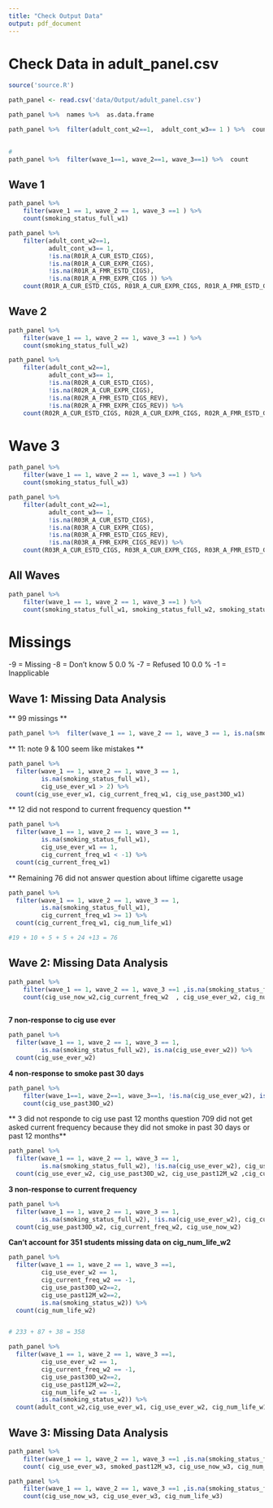 ```yaml
---
title: "Check Output Data"
output: pdf_document
---
```


# Check Data in adult_panel.csv

```r
source('source.R')

path_panel <- read.csv('data/Output/adult_panel.csv') 

path_panel %>%  names %>%  as.data.frame


```


```r
path_panel %>%  filter(adult_cont_w2==1,  adult_cont_w3== 1 ) %>%  count
  
```

```r
#
path_panel %>%  filter(wave_1==1, wave_2==1, wave_3==1) %>%  count
```

## Wave 1

```r
path_panel %>% 
    filter(wave_1 == 1, wave_2 == 1, wave_3 ==1 ) %>% 
    count(smoking_status_full_w1)
```


```r

path_panel %>%  
    filter(adult_cont_w2==1, 
           adult_cont_w3== 1, 
           !is.na(R01R_A_CUR_ESTD_CIGS), 
           !is.na(R01R_A_CUR_EXPR_CIGS),
           !is.na(R01R_A_FMR_ESTD_CIGS),  
           !is.na(R01R_A_FMR_EXPR_CIGS )) %>% 
    count(R01R_A_CUR_ESTD_CIGS, R01R_A_CUR_EXPR_CIGS, R01R_A_FMR_ESTD_CIGS,  R01R_A_FMR_EXPR_CIGS )

```

## Wave 2

```r
path_panel %>% 
    filter(wave_1 == 1, wave_2 == 1, wave_3 ==1 ) %>% 
    count(smoking_status_full_w2)
```


```r

path_panel %>%  
    filter(adult_cont_w2==1, 
           adult_cont_w3== 1, 
           !is.na(R02R_A_CUR_ESTD_CIGS), 
           !is.na(R02R_A_CUR_EXPR_CIGS),
           !is.na(R02R_A_FMR_ESTD_CIGS_REV),  
           !is.na(R02R_A_FMR_EXPR_CIGS_REV)) %>% 
    count(R02R_A_CUR_ESTD_CIGS, R02R_A_CUR_EXPR_CIGS, R02R_A_FMR_ESTD_CIGS_REV,  R02R_A_FMR_EXPR_CIGS_REV)

```

# Wave 3
```r
path_panel %>% 
    filter(wave_1 == 1, wave_2 == 1, wave_3 ==1 ) %>% 
    count(smoking_status_full_w3)
```

```r

path_panel %>%  
    filter(adult_cont_w2==1, 
           adult_cont_w3== 1, 
           !is.na(R03R_A_CUR_ESTD_CIGS), 
           !is.na(R03R_A_CUR_EXPR_CIGS),
           !is.na(R03R_A_FMR_ESTD_CIGS_REV),  
           !is.na(R03R_A_FMR_EXPR_CIGS_REV)) %>% 
    count(R03R_A_CUR_ESTD_CIGS, R03R_A_CUR_EXPR_CIGS, R03R_A_FMR_ESTD_CIGS_REV,  R03R_A_FMR_EXPR_CIGS_REV)

```


## All Waves
```r
path_panel %>% 
    filter(wave_1 == 1, wave_2 == 1, wave_3 ==1 ) %>% 
    count(smoking_status_full_w1, smoking_status_full_w2, smoking_status_full_w3)
```

# Missings
-9 = Missing 
-8 = Don't know 5 0.0 %
-7 = Refused 10 0.0 %
-1 = Inapplicable


## Wave 1: Missing Data Analysis 

** 99 missings **
```r
path_panel %>%  filter(wave_1 == 1, wave_2 == 1, wave_3 == 1, is.na(smoking_status_full_w1)) %>% count(smoking_status_full_w1)
```
** 11: note 9 & 100 seem like mistakes ** 
```r

path_panel %>%  
  filter(wave_1 == 1, wave_2 == 1, wave_3 == 1,
         is.na(smoking_status_full_w1),
         cig_use_ever_w1 > 2) %>%
  count(cig_use_ever_w1, cig_current_freq_w1, cig_use_past30D_w1)

```
** 12 did not respond to current frequency question **
```r

path_panel %>%  
  filter(wave_1 == 1, wave_2 == 1, wave_3 == 1,
         is.na(smoking_status_full_w1), 
         cig_use_ever_w1 == 1,
         cig_current_freq_w1 < -1) %>% 
  count(cig_current_freq_w1)


```

** Remaining 76 did not answer question about liftime cigarette usage
```r

path_panel %>%  
  filter(wave_1 == 1, wave_2 == 1, wave_3 == 1,
         is.na(smoking_status_full_w1), 
         cig_current_freq_w1 >= 1) %>% 
  count(cig_current_freq_w1, cig_num_life_w1)

#19 + 10 + 5 + 5 + 24 +13 = 76
```


## Wave 2: Missing Data Analysis 

```r
path_panel %>% 
    filter(wave_1 == 1, wave_2 == 1, wave_3 ==1 ,is.na(smoking_status_full_w2)) %>% 
    count(cig_use_now_w2,cig_current_freq_w2  , cig_use_ever_w2, cig_num_life_w2)
  
```


**7 non-response to cig use ever**
```r
path_panel %>%  
  filter(wave_1 == 1, wave_2 == 1, wave_3 == 1,
         is.na(smoking_status_full_w2), is.na(cig_use_ever_w2)) %>% 
  count(cig_use_ever_w2)
```
**4 non-response to smoke past 30 days**
```r

path_panel %>% 
    filter(wave_1==1, wave_2==1, wave_3==1, !is.na(cig_use_ever_w2), is.na(smoking_status_full_w2)) %>% 
    count(cig_use_past30D_w2)
```

** 3 did not responde to cig use past 12 months question **
**709 did not get asked current frequency because they did not smoke in past 30 days or past 12 months**
```r
path_panel %>%  
  filter(wave_1 == 1, wave_2 == 1, wave_3 == 1,
         is.na(smoking_status_full_w2), !is.na(cig_use_ever_w2), cig_use_past30D_w2 != 1) %>% 
  count(cig_use_ever_w2, cig_use_past30D_w2, cig_use_past12M_w2 ,cig_current_freq_w2)
```


**3 non-response to current frequency**
```r
path_panel %>%  
  filter(wave_1 == 1, wave_2 == 1, wave_3 == 1,
         is.na(smoking_status_full_w2), !is.na(cig_use_ever_w2), cig_current_freq_w2 < -1) %>% 
  count(cig_use_past30D_w2, cig_current_freq_w2, cig_use_now_w2)
```
**Can't account for 351 students missing data on cig_num_life_w2**
```r
path_panel %>% 
  filter(wave_1 == 1, wave_2 == 1, wave_3 ==1,
         cig_use_ever_w2 == 1, 
         cig_current_freq_w2 == -1, 
         cig_use_past30D_w2==2, 
         cig_use_past12M_w2==2,
         is.na(smoking_status_w2)) %>% 
  count(cig_num_life_w2)


# 233 + 87 + 38 = 358
```


```r
path_panel %>% 
  filter(wave_1 == 1, wave_2 == 1, wave_3 ==1,
         cig_use_ever_w2 == 1, 
         cig_current_freq_w2 == -1, 
         cig_use_past30D_w2==2, 
         cig_use_past12M_w2==2,
         cig_num_life_w2 == -1,
         is.na(smoking_status_w2)) %>% 
  count(adult_cont_w2,cig_use_ever_w1, cig_use_ever_w2, cig_num_life_w1, cig_num_life_w2)

```




## Wave 3: Missing Data Analysis 

```r
 
path_panel %>% 
    filter(wave_1 == 1, wave_2 == 1, wave_3 ==1 ,is.na(smoking_status_full_w3)) %>% 
    count( cig_use_ever_w3, smoked_past12M_w3, cig_use_now_w3, cig_num_life_w3)
```

```r

path_panel %>% 
    filter(wave_1 == 1, wave_2 == 1, wave_3 ==1 ,is.na(smoking_status_full_w3)) %>% 
    count(cig_use_now_w3, cig_use_ever_w3, cig_num_life_w3)
```
